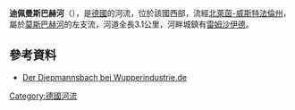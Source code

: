 {{Coord|51.193518|N|7.232224|E|display=title}}

'''迪佩曼斯巴赫河'''（{{lang-de|Diepmannsbach}}），是[[德國|德國]]的河流，位於該國西部，流經[[北萊茵-威斯特法倫州|北萊茵-威斯特法倫州]]，屬於[[莫斯巴赫河_(伍珀河支流)|莫斯巴赫河]]的左支流，河道全長3.1公里，河畔城鎮有[[雷姆沙伊德|雷姆沙伊德]]。

==參考資料==
* [http://wupperindustrie.de/kreisfabriken.html Der Diepmannsbach bei Wupperindustrie.de] {{Wayback|url=http://wupperindustrie.de/kreisfabriken.html |date=20200120000439 }}

{{Germany-geo-stub}}
[[Category:德國河流|Category:德國河流]]